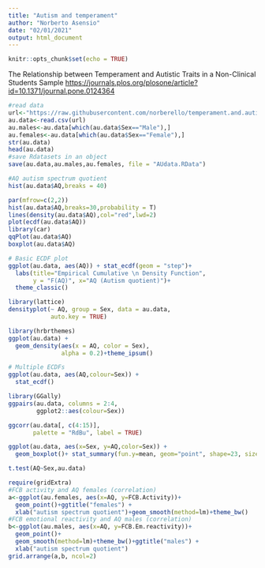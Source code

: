 ```yaml
---
title: "Autism and temperament"
author: "Norberto Asensio"
date: "02/01/2021"
output: html_document
---
```


```r
knitr::opts_chunk$set(echo = TRUE)
```

The Relationship between Temperament and Autistic Traits in a Non-Clinical Students Sample
<https://journals.plos.org/plosone/article?id=10.1371/journal.pone.0124364>

```r
#read data
url<-"https://raw.githubusercontent.com/norberello/temperament.and.autism/main/pone.0124364.s001.csv"
au.data<-read.csv(url)
au.males<-au.data[which(au.data$Sex=="Male"),]
au.females<-au.data[which(au.data$Sex=="Female"),]
str(au.data)
head(au.data)
#save Rdatasets in an object
save(au.data,au.males,au.females, file = "AUdata.RData")
```

```r
#AQ autism spectrum quotient
hist(au.data$AQ,breaks = 40)
```

```r
par(mfrow=c(2,2))
hist(au.data$AQ,breaks=30,probability = T)
lines(density(au.data$AQ),col="red",lwd=2)
plot(ecdf(au.data$AQ))
library(car)
qqPlot(au.data$AQ)
boxplot(au.data$AQ)
```

```r
# Basic ECDF plot
ggplot(au.data, aes(AQ)) + stat_ecdf(geom = "step")+
  labs(title="Empirical Cumulative \n Density Function",
       y = "F(AQ)", x="AQ (Autism quotient)")+
  theme_classic()
```


```r
library(lattice)
densityplot(~ AQ, group = Sex, data = au.data,
            auto.key = TRUE)
```

```r
library(hrbrthemes)
ggplot(au.data) + 
  geom_density(aes(x = AQ, color = Sex),
               alpha = 0.2)+theme_ipsum()
```

```r
# Multiple ECDFs
ggplot(au.data, aes(AQ,colour=Sex)) + 
  stat_ecdf()
```

```r
library(GGally)
ggpairs(au.data, columns = 2:4,
        ggplot2::aes(colour=Sex))
```

```r
ggcorr(au.data[, c(4:15)],
       palette = "RdBu", label = TRUE)
```

```r
ggplot(au.data, aes(x=Sex, y=AQ,color=Sex)) + 
  geom_boxplot()+ stat_summary(fun.y=mean, geom="point", shape=23, size=4)+theme_ipsum()
```

```r
t.test(AQ~Sex,au.data)
```

```r
require(gridExtra)
#FCB activity and AQ females (correlation)
a<-ggplot(au.females, aes(x=AQ, y=FCB.Activity))+ 
  geom_point()+ggtitle("females") +
  xlab("autism spectrum quotient")+geom_smooth(method=lm)+theme_bw()
#FCB emotional reactivity and AQ males (correlation)
b<-ggplot(au.males, aes(x=AQ, y=FCB.Em.reactivity))+ 
  geom_point()+
  geom_smooth(method=lm)+theme_bw()+ggtitle("males") +
  xlab("autism spectrum quotient")
grid.arrange(a,b, ncol=2)
```



